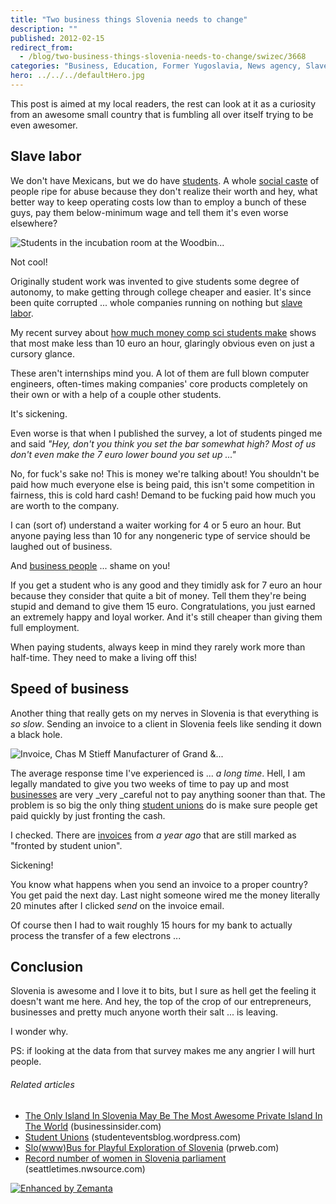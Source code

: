 ```yaml
---
title: "Two business things Slovenia needs to change"
description: ""
published: 2012-02-15
redirect_from:
  - /blog/two-business-things-slovenia-needs-to-change/swizec/3668
categories: "Business, Education, Former Yugoslavia, News agency, Slavery, Slovenia, Student, Student Unions, Uncategorized"
hero: ../../../defaultHero.jpg
---
```


This post is aimed at my local readers, the rest can look at it as a curiosity from an awesome small country that is fumbling all over itself trying to be even awesomer.

## Slave labor

We don't have Mexicans, but we do have [students](http://en.wikipedia.org/wiki/Student "Student"). A whole [social caste](http://en.wikipedia.org/wiki/Caste "Caste") of people ripe for abuse because they don't realize their worth and hey, what better way to keep operating costs low than to employ a bunch of these guys, pay them below-minimum wage and tell them it's even worse elsewhere?

![Students in the incubation room at the Woodbin...](https://swizec.com/blog/wp-content/uploads/2012/02/4296232936_fb73460a56_m12.jpg "Students in the incubation room at the Woodbin...")

Not cool!

Originally student work was invented to give students some degree of autonomy, to make getting through college cheaper and easier. It's since been quite corrupted ... whole companies running on nothing but [slave labor](http://en.wikipedia.org/wiki/Slavery "Slavery").

My recent survey about [how much money comp sci students make](http://swiz.ec/yhzzr7) shows that most make less than 10 euro an hour, glaringly obvious even on just a cursory glance.

These aren't internships mind you. A lot of them are full blown computer engineers, often-times making companies' core products completely on their own or with a help of a couple other students.

It's sickening.

Even worse is that when I published the survey, a lot of students pinged me and said _"Hey, don't you think you set the bar somewhat high? Most of us don't even make the 7 euro lower bound you set up ..."_

No, for fuck's sake no! This is money we're talking about! You shouldn't be paid how much everyone else is being paid, this isn't some competition in fairness, this is cold hard cash! Demand to be fucking paid how much you are worth to the company.

I can (sort of) understand a waiter working for 4 or 5 euro an hour. But anyone paying less than 10 for any nongeneric type of service should be laughed out of business.

And [business people](http://en.wikipedia.org/wiki/Businessperson "Businessperson") ... shame on you!

If you get a student who is any good and they timidly ask for 7 euro an hour because they consider that quite a bit of money. Tell them they're being stupid and demand to give them 15 euro. Congratulations, you just earned an extremely happy and loyal worker. And it's still cheaper than giving them full employment.

When paying students, always keep in mind they rarely work more than half-time. They need to make a living off this!

## Speed of business

Another thing that really gets on my nerves in Slovenia is that everything is _so slow_. Sending an invoice to a client in Slovenia feels like sending it down a black hole.

![Invoice, Chas M Stieff Manufacturer of Grand &...](https://swizec.com/blog/wp-content/uploads/2012/02/2342478549_6175f46fd8_m13.jpg "Invoice, Chas M Stieff Manufacturer of Grand &...")

The average response time I've experienced is ... _a long time_. Hell, I am legally mandated to give you two weeks of time to pay up and most [businesses](http://en.wikipedia.org/wiki/Business "Business") are very \_very \_careful not to pay anything sooner than that. The problem is so big the only thing [student unions](http://en.wikipedia.org/wiki/Students%27_union "Students' union") do is make sure people get paid quickly by just fronting the cash.

I checked. There are [invoices](http://en.wikipedia.org/wiki/Invoice "Invoice") from _a year ago_ that are still marked as "fronted by student union".

Sickening!

You know what happens when you send an invoice to a proper country? You get paid the next day. Last night someone wired me the money literally 20 minutes after I clicked _send_ on the invoice email.

Of course then I had to wait roughly 15 hours for my bank to actually process the transfer of a few electrons ...

## Conclusion

Slovenia is awesome and I love it to bits, but I sure as hell get the feeling it doesn't want me here. And hey, the top of the crop of our entrepreneurs, businesses and pretty much anyone worth their salt ... is leaving.

I wonder why.

PS: if looking at the data from that survey makes me any angrier I will hurt people.

###### Related articles

- [The Only Island In Slovenia May Be The Most Awesome Private Island In The World](http://www.businessinsider.com/the-only-island-in-slovenia-may-be-the-most-awesome-private-island-in-the-world-2012-2) (businessinsider.com)
- [Student Unions](http://studenteventsblog.wordpress.com/2012/02/06/student-unions/) (studenteventsblog.wordpress.com)
- [Slo(www)Bus for Playful Exploration of Slovenia](http://www.prweb.com/releases/2011/7/prweb8649378.htm) (prweb.com)
- [Record number of women in Slovenia parliament](http://seattletimes.nwsource.com/html/nationworld/2016937139_apeusloveniawomenmps.html?syndication=rss) (seattletimes.nwsource.com)

[![Enhanced by Zemanta](https://img.zemanta.com/zemified_e.png?x-id=51092f8d-c661-4e48-aea8-c95c26dac146)](http://www.zemanta.com/ "Enhanced by Zemanta")
